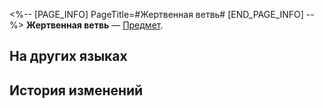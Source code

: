 <%-- [PAGE_INFO]
PageTitle=#Жертвенная ветвь#
[END_PAGE_INFO] --%>
{{Предмет Инфобокс
|id          = 281020
|Изображение = Предмет Жертвенная ветвь.png
|Тип         = 
|Инвентарь   = 
|Редкость    = 3
|Эффект      = 
|Описание    = Неописуемые материалы, с помощью которых можно открывать умения в Тысячеликом герое.
}}
{{Описание|Паломник, прими эту ветвь священного древа, взамен боги даруют тебе мудрость и наставления.}}
'''Жертвенная ветвь''' — [[Предмет]].

==На других языках==
{{На других языках
|en   = Branch of Rites
|zhs  = 祭祷之枝
|zht  = 祭禱之枝
|ja   = 祈祷の枝
|ko   = 기원의 가지
|es   = Rama de la ofrenda
|fr   = Rameau des rites
|ru   = Жертвенная ветвь
|th   = กิ่งแห่งการสักการะ
|vi   = Nhánh Cầu Nguyện
|de   = Zweig der Riten
|id   = Cabang Doa
|pt   = Ramo dos Ritos
}}

==История изменений==
{{История изменений|3.5}}